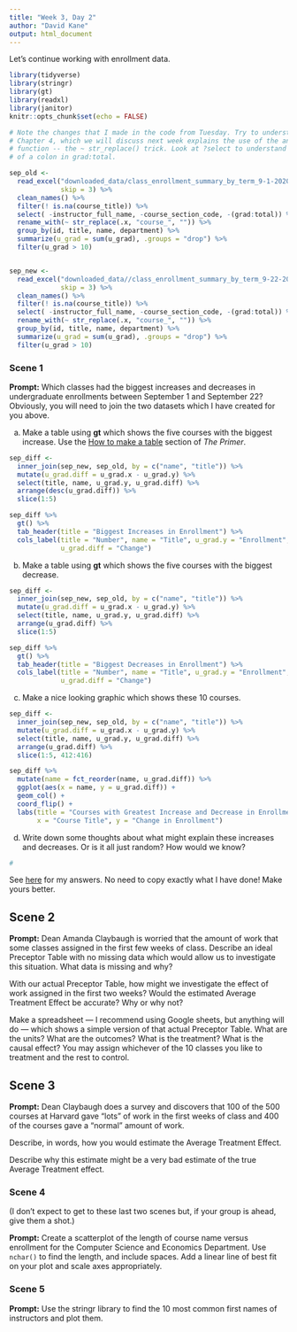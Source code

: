 ```yaml
---
title: "Week 3, Day 2"
author: "David Kane"
output: html_document
---
```


Let's continue working with enrollment data.


```r
library(tidyverse)
library(stringr)
library(gt)
library(readxl)
library(janitor)
knitr::opts_chunk$set(echo = FALSE)

# Note the changes that I made in the code from Tuesday. Try to understand them.
# Chapter 4, which we will discuss next week explains the use of the anonymous
# function -- the ~ str_replace() trick. Look at ?select to understand the use
# of a colon in grad:total.

sep_old <- 
  read_excel("downloaded_data/class_enrollment_summary_by_term_9-1-2020.xlsx", 
             skip = 3) %>% 
  clean_names() %>% 
  filter(! is.na(course_title)) %>% 
  select( -instructor_full_name, -course_section_code, -(grad:total)) %>%
  rename_with(~ str_replace(.x, "course_", "")) %>% 
  group_by(id, title, name, department) %>% 
  summarize(u_grad = sum(u_grad), .groups = "drop") %>% 
  filter(u_grad > 10)


sep_new <- 
  read_excel("downloaded_data//class_enrollment_summary_by_term_9-22-2020.xlsx", 
             skip = 3) %>% 
  clean_names() %>% 
  filter(! is.na(course_title)) %>% 
  select( -instructor_full_name, -course_section_code, -(grad:total)) %>%
  rename_with(~ str_replace(.x, "course_", "")) %>% 
  group_by(id, title, name, department) %>% 
  summarize(u_grad = sum(u_grad), .groups = "drop") %>% 
  filter(u_grad > 10)
```

### Scene 1

**Prompt:** Which classes had the biggest increases and decreases in undergraduate enrollments between September 1 and September 22? Obviously, you will need to join the two datasets which I have created for you above.

a) Make a table using **gt** which shows the five courses with the biggest increase. Use the [How to make a table](https://davidkane9.github.io/PPBDS/tools.html#how-to-make-a-table) section of *The Primer*.
```r
sep_diff <- 
  inner_join(sep_new, sep_old, by = c("name", "title")) %>%
  mutate(u_grad.diff = u_grad.x - u_grad.y) %>%
  select(title, name, u_grad.y, u_grad.diff) %>%
  arrange(desc(u_grad.diff)) %>%
  slice(1:5)

sep_diff %>%
  gt() %>%
  tab_header(title = "Biggest Increases in Enrollment") %>%
  cols_label(title = "Number", name = "Title", u_grad.y = "Enrollment", 
             u_grad.diff = "Change")


```


b) Make a table using **gt** which shows the five courses with the biggest decrease.
```r
sep_diff <- 
  inner_join(sep_new, sep_old, by = c("name", "title")) %>%
  mutate(u_grad.diff = u_grad.x - u_grad.y) %>%
  select(title, name, u_grad.y, u_grad.diff) %>%
  arrange(u_grad.diff) %>%
  slice(1:5)

sep_diff %>%
  gt() %>%
  tab_header(title = "Biggest Decreases in Enrollment") %>%
  cols_label(title = "Number", name = "Title", u_grad.y = "Enrollment", 
             u_grad.diff = "Change")
```

c) Make a nice looking graphic which shows these 10 courses.
```r
sep_diff <- 
  inner_join(sep_new, sep_old, by = c("name", "title")) %>%
  mutate(u_grad.diff = u_grad.x - u_grad.y) %>%
  select(title, name, u_grad.y, u_grad.diff) %>%
  arrange(u_grad.diff) %>%
  slice(1:5, 412:416)

sep_diff %>%
  mutate(name = fct_reorder(name, u_grad.diff)) %>%
  ggplot(aes(x = name, y = u_grad.diff)) + 
  geom_col() + 
  coord_flip() + 
  labs(title = "Courses with Greatest Increase and Decrease in Enrollment", 
       x = "Course Title", y = "Change in Enrollment")
```

d) Write down some thoughts about what might explain these increases and decreases. Or is it all just random? How would we know?
```r
# 
```


See [here](https://rpubs.com/dkane/week-3) for my answers. No need to copy exactly what I have done! Make yours better.





## Scene 2

**Prompt:** Dean Amanda Claybaugh is worried that the amount of work that some classes assigned in the first few weeks of class. Describe an ideal Preceptor Table with no missing data which would allow us to investigate this situation. What data is missing and why? 

With our actual Preceptor Table, how might we investigate the effect of work assigned in the first two weeks? Would the estimated Average Treatment Effect be accurate? Why or why not?

Make a spreadsheet --- I recommend using Google sheets, but anything will do --- which shows a simple version of that actual Preceptor Table. What are the units? What are the outcomes? What is the treatment? What is the causal effect? You may assign whichever of the 10 classes you like to treatment and the rest to control.

## Scene 3

**Prompt:** Dean Claybaugh does a survey and discovers that 100 of the 500 courses at Harvard gave "lots" of work in the first weeks of class and 400 of the courses gave a "normal" amount of work.

Describe, in words, how you would estimate the Average Treatment Effect. 

Describe why this estimate might be a very bad estimate of the true Average Treatment effect.

### Scene 4

(I don't expect to get to these last two scenes but, if your group is ahead, give them a shot.)

**Prompt:** Create a scatterplot of the length of course name versus enrollment for the Computer Science and Economics Department. Use `nchar()` to find the length, and include spaces. Add a linear line of best fit on your plot and scale axes appropriately.


### Scene 5

**Prompt:** Use the stringr library to find the 10 most common first names of instructors and plot them. 

